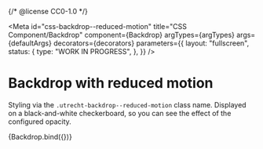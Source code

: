 {/* @license CC0-1.0 */}


<Meta
  id="css-backdrop--reduced-motion"
  title="CSS Component/Backdrop"
  component={Backdrop}
  argTypes={argTypes}
  args={defaultArgs}
  decorators={decorators}
  parameters={{
    layout: "fullscreen",
    status: {
      type: "WORK IN PROGRESS",
    },
  }}
/>

# Backdrop with reduced motion

Styling via the `.utrecht-backdrop--reduced-motion` class name. Displayed on a black-and-white checkerboard, so you can see the effect of the configured opacity.

<Canvas>
  <Story
    name="Reduced motion"
    args={{
      ...defaultArgs,
      reducedMotion: true,
    }}
  >
    {Backdrop.bind({})}
  </Story>
</Canvas>

<ArgsTable story="Reduced motion" />
